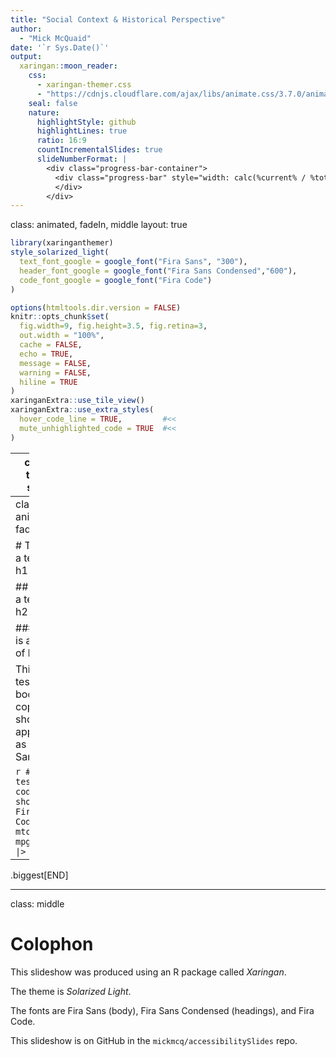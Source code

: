 ```yaml
---
title: "Social Context & Historical Perspective"  
author: 
  - "Mick McQuaid"
date: '`r Sys.Date()`'
output:
  xaringan::moon_reader:
    css:
      - xaringan-themer.css
      - "https://cdnjs.cloudflare.com/ajax/libs/animate.css/3.7.0/animate.min.css"
    seal: false
    nature:
      highlightStyle: github
      highlightLines: true
      ratio: 16:9
      countIncrementalSlides: true
      slideNumberFormat: |
        <div class="progress-bar-container">
          <div class="progress-bar" style="width: calc(%current% / %total% * 100%);">
          </div>
        </div>
---
```

class: animated, fadeIn, middle
layout: true

```r
library(xaringanthemer)
style_solarized_light(
  text_font_google = google_font("Fira Sans", "300"),
  header_font_google = google_font("Fira Sans Condensed","600"),
  code_font_google = google_font("Fira Code")
)
```

<style type="text/css">

/* .remark-slide-content h1 {
  font-size: 600%;
}
*/

.remark-slide-number {
  position: inherit;
}

.remark-slide-number .progress-bar-container {
  position: absolute;
  bottom: 0;
  height: 4px;
  display: block;
  left: 0;
  right: 0;
}

.remark-slide-number .progress-bar {
  height: 100%;
  background-color: red;
}
.scale-30 img { width: 30%; height: 30%; }
.scale-40 img { width: 40%; height: 40%; }
.scale-45 img { width: 45%; height: 45%; }
.scale-60 img { width: 60%; height: 60%; }
.scale-70 img { width: 70%; height: 70%; }
.scale-75 img { width: 75%; height: 75%; }
.scale-80 img { width: 80%; height: 80%; }
.scale-85 img { width: 85%; height: 85%; }
.big { font-size: 200%; }
.bigger { font-size: 400%; }
.biggest { font-size: 600%; }
.footer {
  position: absolute;
  bottom: 10px;
}
</style>

```r
options(htmltools.dir.version = FALSE)
knitr::opts_chunk$set(
  fig.width=9, fig.height=3.5, fig.retina=3,
  out.width = "100%",
  cache = FALSE,
  echo = TRUE,
  message = FALSE, 
  warning = FALSE,
  hiline = TRUE
)
xaringanExtra::use_tile_view()
xaringanExtra::use_extra_styles(
  hover_code_line = TRUE,         #<<
  mute_unhighlighted_code = TRUE  #<<
)
```
---
class: title-slide

# Social Context and Historical Perspective

### identity and cultural norms; regulatory requirements and standards

### slideshow by Mick McQuaid

.footer[This is a slideshow. Use the arrow keys to navigate.]

---
class: animated, fadeIn

# This is a test of h1

## This is a test of h2

### This is a test of h3

This is a test of body copy. It should appear as Fira Sans

```r
# This tests code. It should be Fira Code.
mtcars |>
mpg >= 20 |>
  head()
```

---

.biggest[END]

---
class: middle

# Colophon

This slideshow was produced using an R package called *Xaringan*.

The theme is *Solarized Light*.

The fonts are Fira Sans (body), Fira Sans Condensed (headings), and Fira Code.

This slideshow is on GitHub in the `mickmcq/accessibilitySlides` repo.
